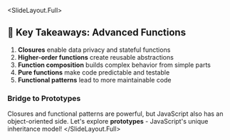 
<SlideLayout.Full>
## 🎯 Key Takeaways: Advanced Functions

1. **Closures** enable data privacy and stateful functions
2. **Higher-order functions** create reusable abstractions  
3. **Function composition** builds complex behavior from simple parts
4. **Pure functions** make code predictable and testable
5. **Functional patterns** lead to more maintainable code

### Bridge to Prototypes
Closures and functional patterns are powerful, but JavaScript also has an object-oriented side. Let's explore **prototypes** - JavaScript's unique inheritance model!
</SlideLayout.Full>
